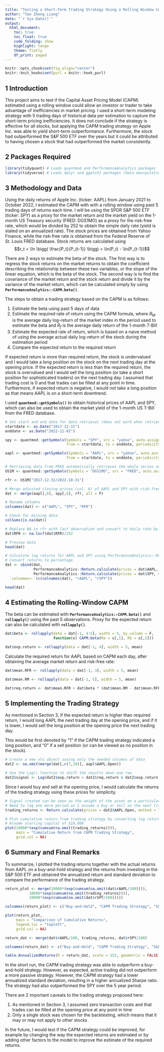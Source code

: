 ```yaml
---
title: "Testing a Short-Term Trading Strategy Using a Rolling Window CAPM"
author: "Tan Zheng Liang"
date: "`r Sys.Date()`"
output: 
  html_document:
    toc: true
    toc_float: true
    code_folding: show 
    highlight: tango
    theme: flatly
    df_print: paged
---
```


```r
knitr::opts_chunk$set(fig.align="center")
knitr::knit_hooks$set(purl = knitr::hook_purl)
```

## 1 Introduction

This project aims to test if the Capital Asset Pricing Model (CAPM) estimated using a rolling window could allow an investor or trader to take advantage of inefficiencies in market pricing. I used a short-term modeling strategy with 5 trading days of historical data per estimation to capture the short-term pricing inefficiencies. It does not conclude if the strategy is effective for all stocks, but applying the CAPM trading strategy on Apple Inc. was able to yield short-term outperformance. Furthermore, the stock had outperformed the S&P 500 ETF over the years but it could be attributed to having chosen a stock that had outperformed the market consistently.

## 2 Packages Required

```r
library(tidyquant) # Loads quantmod and PerformanceAnalytics packages
library(tidyverse) # Loads dplyr and ggplot2 packages (data manipulation and plotting)
```

## 3 Methodology and Data

Using the daily returns of Apple Inc. (ticker: AAPL) from January 2021 to October 2022, I estimated the CAPM with with a rolling window using past 5 trading days of returns each time. I will be using the SPDR S&P 500 ETF (ticker: SPY) as a proxy for the market return and the market yield on the 1-month US Treasury security (FRED: DGS1MO) as a proxy for the risk-free rate, which would be divided by 252 to obtain the simple daily rate (yield is stated on an annualized rate). The stock prices are obtained from Yahoo Finance, while the risk-free rate is obtained from the Federal Reserve of St. Louis FRED database. Stock returns are calculated using $$r_t = \ln \bigg( \frac{P_t}{P_{t-1}} \bigg) = \ln(P_t) - \ln(P_{t-1})$$

There are 2 ways to estimate the beta of the stock. The first way is to regress the stock returns on the market returns to obtain the coefficient describing the relationship between these two variables, or the slope of the linear equation, which is the beta of the stock. The second way is to find the covariance of the market return and the stock return and divide it by the variance of the market return, which can be calculated simply by using **`PerformanceAnalytics::CAPM.beta()`**.

The steps to obtain a trading strategy based on the CAPM is as follows:

1. Estimate the beta using past 5 days of data
2. Estimate the required rate of return using the CAPM formula, where $R_M$ is the average daily log-return of the market index in the period used to estimate the beta and $R_f$ is the average daily return of the 1-month T-Bill
3. Estimate the expected rate of return, which is based on a naive method of using the average actual daily log-return of the stock during the estimation period
4. Compare the expected return to the required return

If expected return is more than required return, the stock is undervalued and I would take a long position on the stock on the next trading day at the opening price. If the expected return is less than the required return, the stock is overvalued and I would sell the long position (or take a short position for sophisticated traders) on the next trading day. I assumed that trading cost is 0 and that trades can be filled at any point in time. Furthermore, if expected return is negative, I would not take a long position as that means AAPL is on a short-term downtrend.

I used **`quantmod::getSymbols()`** to obtain historical prices of AAPL and SPY, which can also be used to obtain the market yield of the 1-month US T-Bill from the FRED database.

```r
# Set start and end date for data retrieval (does not work when retrieving data from FRED)
startdate <- as.Date("2017-12-31")
enddate <- as.Date("2022-11-01")

spy <- quantmod::getSymbols(Symbols = "SPY", src = "yahoo", auto.assign = FALSE,
                            from = startdate, to = enddate, periodicity = "daily")

aapl <- quantmod::getSymbols(Symbols = "AAPL", src = "yahoo", auto.assign = FALSE,
                            from = startdate, to = enddate, periodicity = "daily")
```

```r
# Retrieving data from FRED automatically retrieves the whole series available
US1M <- quantmod::getSymbols(Symbols = "DGS1MO", src = "FRED", auto.assign = FALSE)

rfr <- US1M["2017-12-31/2022-10-31"]
```

```r
# Merge adjusted closing prices (col. 6) of AAPL and SPY with risk-free rate
dat <- merge(aapl[,6], spy[,6], rfr, all = F)

# Rename columns
colnames(dat) <- c("AAPL", "SPY", "RFR")

# Check for missing data
colSums(is.na(dat))

# Replace NA in rfr with last observation and convert to daily rate by dividing 252
dat$RFR <- na.locf(dat$RFR)/252

# Preview data
head(dat)
```

```r
# Calculate log returns for AAPL and SPY using PerformanceAnalytics::Return.calculate()
# Convert returns to percentage
dat <- cbind(dat, 
             PerformanceAnalytics::Return.calculate(prices = dat$AAPL, method = "log") * 100, 
             PerformanceAnalytics::Return.calculate(prices = dat$SPY, method = "log") * 100) %>%
  `colnames<-`(c(colnames(dat), "rAAPL", "rSPY"))

head(dat)
```

## 4 Estimating the Rolling-Window CAPM

The beta can be estimated with **`PerformanceAnalytics::CAPM.beta()`** and **`rollapply()`** using the past 5 observations. Proxy for the expected return can also be calculated with **`rollapply()`**.

```r
dat$beta <- rollapply(data = dat[-1, 4:5], width = 5, by.column = F, 
                      function(x) CAPM.beta(Ra = x[,1], Rb = x[,2]))

dat$exp.return <- rollapply(data = dat[-1, 4], width = 5, mean)
```

Calculate the required return for AAPL based on CAPM each day, after obtaining the average market return and risk-free rate:

```r
dat$mean.RFR <- rollapply(data = dat[-1, 3], width = 5, mean)

dat$mean.RM <- rollapply(data = dat[-1, 5], width = 5, mean)

dat$req.return <- dat$mean.RFR + dat$beta * (dat$mean.RM - dat$mean.RFR)
```

## 5 Implementing the Trading Strategy

As mentioned in Section 3, if the expected return is higher than required return, I would long AAPL the next trading day at the opening price, and if it is lower, I would sell the long position at the opening price the next trading day.

This would be first denoted by "1" if the CAPM trading strategy indicated a long position, and "0" if a sell position (or can be viewed as no position in the stock).

```r
# Create a new xts object saving only the needed columns of data
dat2 <- na.omit(merge(dat[,c(7,10)], aapl$AAPL.Open))

# Use the Lag() function to shift the results down one row
dat2$signal <- Lag(dat2$exp.return > dat2$req.return & dat2$exp.return > 0)
```

Since I would buy and sell at the opening price, I would calculate the returns of the trading strategy using these prices for simplicity.

```r
# Signal created can be seen as the weight of the asset on a particular day
# Need to lag one more period as I assume a buy or sell on the next trading day opening price
trading_returns <- Return.calculate(prices = dat2$AAPL.Open, method = "log") * Lag(dat2$signal)

# Plot cumulative return from trading strategy by converting log returns to standard returns
# Assume starting capital of $10,000
plot(10000*(exp(cumsum(na.omit(trading_returns)))), 
     main = "Cumulative Return from CAPM Trading Strategy",
     grid.col = NA)
```

## 6 Summary and Final Remarks

To summarize, I plotted the trading returns together with the actual returns from AAPL on a buy-and-hold strategy and the returns from investing in the S&P 500 ETF and obtained the annualized return and standard deviation to compare the performance of the trading strategy.

```r
return_plot <- merge(10000*(exp(cumsum(na.omit(dat$rAAPL/100)))), 
           10000*(exp(cumsum(na.omit(trading_returns)))), 
           10000*(exp(cumsum(na.omit(dat$rSPY/100)))))

colnames(return_plot) <- c("Buy-and-Hold", "CAPM Trading Strategy", "S&P 500 ETF")

plot(return_plot, 
     main = "Comparison of Cumulative Returns", 
     legend.loc = "topleft",
     grid.col = NA)
```

```r
return_dat <- merge(dat$rAAPL/100, trading_returns, dat$rSPY/100)

colnames(return_dat) <- c("Buy-and-Hold", "CAPM Trading Strategy", "S&P 500 ETF")

table.AnnualizedReturns(R = return_dat, scale = 252, geometric = FALSE)
```

In the short run, the CAPM trading strategy was able to outperform a buy-and-hold strategy. However, as expected, active trading did not outperform a more passive strategy. However, the CAPM strategy had a lower annualized standard deviation, resulting in a higher annualized Sharpe ratio. The strategy had also outperformed the SPY over the 5 year period.

There are 2 important caveats to the trading strategy proposed here:

1. As mentioned in Section 3, I assumed zero transaction costs and that trades can be filled at the opening price at any point in time
2. Only a single stock was chosen for the backtesting, which means that it may or may not apply to other stocks

In the future, I would test if the CAPM strategy could be improved, for example by changing the way the expected returns are estimated or by adding other factors to the model to improve the estimate of the required returns.
